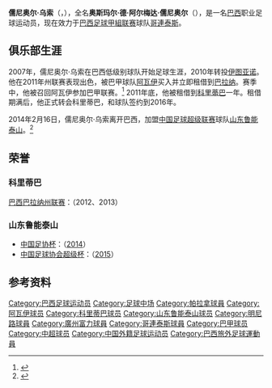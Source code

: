 {{NoteTA|G1=足球
|1=zh-hans:儒尼奥尔; zh-hk:祖利亞; zh-tw:儒尼奧爾
|2=zh-hans:乌索; zh-hk:烏亞素; zh-tw:烏索
}}
{{Infobox football biography 
| name      = 儒尼奥尔·乌索<br>Junior Urso
| image = 
| fullname = Ocimar de Almeida Junior
| height = {{height|m=1.81}}
| birth_date = {{Birth date and age|1989|3|10|mf=y}}
| birth_place = [[巴西|巴西]][[塔博昂-达塞拉|塔博昂-达塞拉]] 
| currentclub  = [[哥連泰斯體育會|哥連泰斯]]
| clubnumber = 30
| position = [[中场#防守中场|防守中场]]
| youthyears1 =
| youthclubs1 =
|  years1 =   2007–2009
| years2 =  2010–2011
| years3 =  2011–2012
| years4 =  2011
| years5 =  2012
| years6 =  2013
| years7 =  2014–2016
| years8 =  2016
| years9 =  2017–2019
| years10 = 2019-
| clubs1 =   {{le|圣安德烈体育俱乐部|Esporte Clube Santo André|圣安德烈}}
| clubs2 =   [[伊图亚诺足球俱乐部|伊图亚诺]]
| clubs3 =   [[阿瓦伊足球俱乐部|阿瓦伊]]
| clubs4 =   → [[巴拉纳俱乐部|巴拉纳]]（租借）
| clubs5 =   → [[科里蒂巴足球俱乐部|科里蒂巴]]（租借）
| clubs6 =   [[科里蒂巴足球俱乐部|科里蒂巴]]
| clubs7 =   [[山东鲁能泰山足球俱乐部|山东鲁能泰山]]
| clubs8 =   → [[米内罗竞技俱乐部|米内罗竞技]]（租借）
| clubs9 =   [[广州富力足球俱乐部|广州富力]]
| clubs10 =  [[哥連泰斯體育會|哥連泰斯]]
| caps1 =   
| caps2 = 
| caps3 = 11
| caps4 = 16
| caps5 = 24
| caps6 = 23
| caps7 = 58
| caps8 = 23
| caps9 = 0
| caps10 = 0
| goals1 = 
| goals2 = 
| goals3 = 0 
| goals4 = 0
| goals5 = 1
| goals6 = 1
| goals7 = 13
| goals8 = 4
| goals9 = 0
| goals10 = 0
| pcupdate = 2016年10月23日
| ntupdate = 
}}
'''儒尼奥尔·乌索'''（'''{{lang|pt|Júnior Urso}}'''，{{bd|1989年|3月10日|||Junior Urso}}），全名'''奥斯玛尔·德·阿尔梅达·儒尼奥尔'''（'''{{lang|pt|Ocimar de Almeida Junior}}'''），是一名[[巴西|巴西]]职业足球运动员，现在效力于[[巴西足球甲組联赛|巴西足球甲組联赛]]球队[[哥連泰斯體育會|哥連泰斯]]。

==俱乐部生涯==
2007年，儒尼奥尔·乌索在巴西低级别球队{{le|圣安德烈体育俱乐部|Esporte Clube Santo André|圣安德烈}}开始足球生涯，2010年转投[[伊图亚诺足球俱乐部|伊图亚诺]]。他在2011年州联赛表现出色，被巴甲球队[[阿瓦伊足球俱乐部|阿瓦伊]]买入并立即租借到[[巴拉纳俱乐部|巴拉纳]]。赛季中，他被召回阿瓦伊参加巴甲联赛。<ref>{{Cite web |url=http://globoesporte.globo.com/futebol/times/avai/noticia/2011/09/reforcos-junior-urso-e-diego-sao-apresentados-na-ressacada.html |title=Globo Esporte - Reforços, Júnior Urso e Diego são apresentados na Ressacada |accessdate=2014-02-17 |archive-date=2013-12-07 |archive-url=https://web.archive.org/web/20131207133705/http://globoesporte.globo.com/futebol/times/avai/noticia/2011/09/reforcos-junior-urso-e-diego-sao-apresentados-na-ressacada.html |dead-url=no }}</ref> 2011年底，他被租借到[[科里蒂巴足球俱乐部|科里蒂巴]]一年。租借期满后，他正式转会科里蒂巴，和球队签约到2016年。

2014年2月16日，儒尼奥尔·乌索离开巴西，加盟[[中国足球超级联赛|中国足球超级联赛]]球队[[山东鲁能泰山足球俱乐部|山东鲁能泰山]]。<ref>{{Cite web |url=http://sports.qq.com/a/20140216/006064.htm |title=鲁能官方宣布第五外援 巴甲强力后腰正式加盟 |accessdate=2014-02-17 |archive-date=2017-02-02 |archive-url=https://web.archive.org/web/20170202074107/http://sports.qq.com/a/20140216/006064.htm |dead-url=no }}</ref>

== 荣誉 ==
=== 科里蒂巴 ===
[[巴西巴拉纳州联赛|巴西巴拉纳州联赛]]：（2012、2013）

=== 山东鲁能泰山 ===
*[[中国足协杯|中国足协杯]]：（[[2014年中国足协杯|2014]]）
*[[中国足球协会超级杯|中国足球协会超级杯]]：（[[2015年中国足球协会超级杯|2015]]）

==参考资料==
{{reflist}}

{{2014年中超分类名单山东}}
{{2015年中超分类名单山东}}
{{2017年中超分类名单广州富力}}
{{2018年中超分类名单广州富力}}

{{DEFAULTSORT:Junior Urso}}
[[Category:巴西足球运动员|Category:巴西足球运动员]]
[[Category:足球中场|Category:足球中场]]
[[Category:帕拉拿球員|Category:帕拉拿球員]]
[[Category:阿瓦伊球员|Category:阿瓦伊球员]]
[[Category:科里蒂巴球员|Category:科里蒂巴球员]]
[[Category:山东鲁能泰山球员|Category:山东鲁能泰山球员]]
[[Category:明尼路球員|Category:明尼路球員]]
[[Category:廣州富力球員|Category:廣州富力球員]]
[[Category:哥連泰斯球員|Category:哥連泰斯球員]]
[[Category:巴甲球员|Category:巴甲球员]]
[[Category:中超球员|Category:中超球员]]
[[Category:中国外籍足球运动员|Category:中国外籍足球运动员]]
[[Category:巴西旅外足球運動員|Category:巴西旅外足球運動員]]